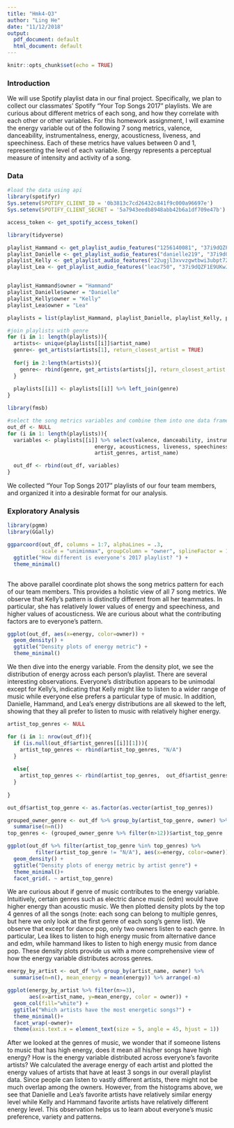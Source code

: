 ```yaml
---
title: "Hmk4-Q3"
author: "Ling He"
date: "11/12/2018"
output:
  pdf_document: default
  html_document: default
---
```


```r
knitr::opts_chunk$set(echo = TRUE)
```

### **Introduction**
We will use Spotify playlist data in our final project. Specifically, we plan to collect our classmates' Spotify "Your Top Songs 2017" playlists. We are curious about different metrics of each song, and how they correlate with each other or other variables. For this homework assignment, I will examine the energy variable out of the following 7 song metrics, valence, danceability, instrumentalness, energy, acousticness, liveness, and speechiness. Each of these metrics have values between 0 and 1, representing the level of each variable. Energy represents a perceptual measure of intensity and activity of a song. 

### **Data**

```r
#load the data using api
library(spotifyr)
Sys.setenv(SPOTIFY_CLIENT_ID = '0b3813c7cd26432c841f9c000a96697e')
Sys.setenv(SPOTIFY_CLIENT_SECRET = '5a7943eedb8948abb42b6a1df709e47b')

access_token <- get_spotify_access_token()

library(tidyverse)

playlist_Hammand <- get_playlist_audio_features("1256140081", "37i9dQZF1E9ECwVUJQFrgP")
playlist_Danielle <- get_playlist_audio_features("danielle219", "37i9dQZF1E9Lke9WJ01eT7")
playlist_Kelly <- get_playlist_audio_features("22ugjl3xvvzgwtbwi3ubpt72a", "37i9dQZF1E9VRPVezelVUk")
playlist_Lea <- get_playlist_audio_features("leac750", "37i9dQZF1E9UKwJS1D9012")


playlist_Hammand$owner = "Hammand"
playlist_Danielle$owner = "Danielle"
playlist_Kelly$owner = "Kelly"
playlist_Lea$owner = "Lea" 

playlists = list(playlist_Hammand, playlist_Danielle, playlist_Kelly, playlist_Lea)

#join playlists with genre
for (i in 1: length(playlists)){
  artists<- unique(playlists[[i]]$artist_name)
  genre<- get_artists(artists[1], return_closest_artist = TRUE)
  
  for(j in 2:length(artists)){
    genre<- rbind(genre, get_artists(artists[j], return_closest_artist = TRUE))
  }
  
  playlists[[i]] <- playlists[[i]] %>% left_join(genre)
}

library(fmsb)

#select the song metrics variables and combine them into one data frame
out_df <- NULL
for (i in 1: length(playlists)){
  variables <- playlists[[i]] %>% select(valence, danceability, instrumentalness,
                            energy, acousticness, liveness, speechiness, owner,
                            artist_genres, artist_name)

  out_df <- rbind(out_df, variables)
}
```
We collected "Your Top Songs 2017" playlists of our four team members, and organized it into a desirable format for our analysis.

### **Exploratory Analysis**

```r

library(pgmm)
library(GGally)

ggparcoord(out_df, columns = 1:7, alphaLines = .3, 
           scale = "uniminmax", groupColumn = "owner", splineFactor = 10) +
  ggtitle("How different is everyone's 2017 playlist? ") +
  theme_minimal()
  

```
The above parallel coordinate plot shows the song metrics pattern for each of our team members. This provides a holistic view of all 7 song metrics. We observe that Kelly's pattern is distinctly different from all her teammates. In particular, she has relatively lower values of energy and speechiness, and higher values of acousticness. We are curious about what the contributing factors are to everyone's pattern. 


```r
ggplot(out_df, aes(x=energy, color=owner)) +
  geom_density() + 
  ggtitle("Density plots of energy metric") +
  theme_minimal()
```

We then dive into the energy variable. From the density plot, we see the distribution of energy across each person's playlist. There are several interesting observations. Everyone's distribution appears to be unimodal except for Kelly's, indicating that Kelly might like to listen to a wider range of music while everyone else prefers a particular type of music. In addition, Danielle, Hammand, and Lea's energy distributions are all skewed to the left, showing that they all prefer to listen to music with relatively higher energy. 

```r
artist_top_genres <- NULL

for (i in 1: nrow(out_df)){
  if (is.null(out_df$artist_genres[[i]][1])){
    artist_top_genres <- rbind(artist_top_genres, "N/A")
  }
  
  else{
    artist_top_genres <- rbind(artist_top_genres,  out_df$artist_genres[[i]][1])
  }
  
}

out_df$artist_top_genre <- as.factor(as.vector(artist_top_genres))

grouped_owner_genre <- out_df %>% group_by(artist_top_genre, owner) %>% 
  summarise(n=n())
top_genres <- (grouped_owner_genre %>% filter(n>12))$artist_top_genre

ggplot(out_df %>% filter(artist_top_genre %in% top_genres) %>% 
         filter(artist_top_genre != "N/A"), aes(x=energy, color=owner)) +
  geom_density() + 
  ggtitle("Density plots of energy metric by artist genre") +
  theme_minimal()+
  facet_grid(. ~ artist_top_genre)

```

We are curious about if genre of music contributes to the energy variable. Intuitively, certain genres such as electric dance music (edm) would have higher energy than acoustic music. We then plotted density plots by the top 4 genres of all the songs (note: each song can belong to multiple genres, but here we only look at the first genre of each song's genre list). We observe that except for dance pop, only two owners listen to each genre. In particular, Lea likes to listen to high energy music from alternative dance and edm, while hammand likes to listen to high energy music from dance pop. These density plots provide us with a more comprehensive view of how the energy variable distributes across genres. 

```r

energy_by_artist <- out_df %>% group_by(artist_name, owner) %>% 
  summarise(n=n(), mean_energy = mean(energy)) %>% arrange(-n) 

ggplot(energy_by_artist %>% filter(n>=3), 
       aes(x=artist_name, y=mean_energy, color = owner)) +
  geom_col(fill="white") + 
  ggtitle("Which artists have the most energetic songs?") +
  theme_minimal()+
  facet_wrap(~owner)+
  theme(axis.text.x = element_text(size = 5, angle = 45, hjust = 1))

```

After we looked at the genres of music, we wonder that if someone listens to music that has high energy, does it mean all his/her songs have high energy? How is the energy variable distributed across everyone's favorite artists? We calculated the average energy of each artist and plotted the energy values of artists that have at least 3 songs in our overall playlist data. Since people can listen to vastly different artists, there might not be much overlap among the owners. However, from the histograms above, we see that Danielle and Lea's favorite artists have relatively similar energy level while Kelly and Hammand favorite artists have relatively different energy level. This observation helps us to learn about everyone's music preference, variety and patterns. 
